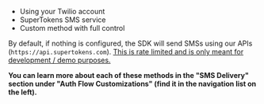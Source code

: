 
- Using your Twilio account
- SuperTokens SMS service
- Custom method with full control

By default, if nothing is configured, the SDK will send SMSs using our APIs (`https://api.supertokens.com`). <ins>This is rate limited and is only meant for development / demo purposes.</ins>

**You can learn more about each of these methods in the "SMS Delivery" section under "Auth Flow Customizations" (find it in the navigation list on the left).**